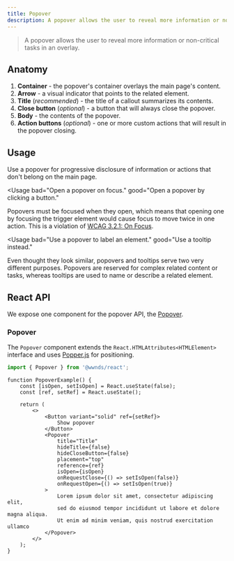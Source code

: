 ```yaml
---
title: Popover
description: A popover allows the user to reveal more information or non-critical tasks in an overlay.
---
```



> A popover allows the user to reveal more information or non-critical tasks in an overlay.

## Anatomy

1. **Container** - the popover's container overlays the main page's content.
1. **Arrow** - a visual indicator that points to the related element.
1. **Title** (_recommended_) - the title of a callout summarizes its contents.
1. **Close button** (_optional_) - a button that will always close the popover.
1. **Body** - the contents of the popover.
1. **Action buttons** (_optional_) - one or more custom actions that will result in the popover closing.

## Usage

Use a popover for progressive disclosure of information or actions that don't belong on the main page.

<Usage
	bad="Open a popover on focus."
	good="Open a popover by clicking a button."
>

Popovers must be focused when they open, which means that opening one by focusing the trigger element would cause focus to move twice in one action.
This is a violation of [WCAG 3.2.1: On Focus](https://www.w3.org/WAI/WCAG21/Understanding/on-focus.html).

</Usage>

<Usage
	bad="Use a popover to label an element."
	good="Use a tooltip instead."
>

Even thought they look similar, popovers and tooltips serve two very different purposes.
Popovers are reserved for complex related content or tasks, whereas tooltips are used to name or describe a related element.

</Usage>


## React API

We expose one component for the popover API, the [Popover](https://github.com/wwnorton/design-system/tree/main/packages/react/src/components/Popover).

### Popover

The `Popover` component extends the `React.HTMLAttributes<HTMLElement>` interface and uses [Popper.js](https://popper.js.org/) for positioning.

```js
import { Popover } from '@wwnds/react';
```

```tsx live
function PopoverExample() {
	const [isOpen, setIsOpen] = React.useState(false);
	const [ref, setRef] = React.useState();

	return (
		<>
			<Button variant="solid" ref={setRef}>
				Show popover
			</Button>
			<Popover
				title="Title"
				hideTitle={false}
				hideCloseButton={false}
				placement="top"
				reference={ref}
				isOpen={isOpen}
				onRequestClose={() => setIsOpen(false)}
				onRequestOpen={() => setIsOpen(true)}
			>
				Lorem ipsum dolor sit amet, consectetur adipiscing elit,
				sed do eiusmod tempor incididunt ut labore et dolore magna aliqua.
				Ut enim ad minim veniam, quis nostrud exercitation ullamco
			</Popover>
		</>
	);
}
```

<PropsTable from={Popover} />
